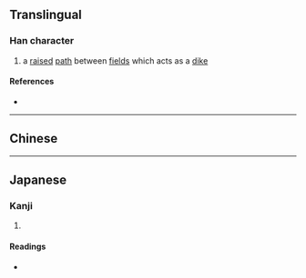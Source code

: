 {{character info/new}}
==Translingual==

===Han character===
{{Han char|rn=32|rad=土|as=09|sn=12|four=42114|canj=GFQG|ids=⿰土⿱𠔉土}}

# a [[raised]] [[path]] between [[field]]s which acts as a [[dike]]

====References====
* {{Han ref|kx=0232.210|dkj=05237|dj=0470.180|hdz=10467.010|uh=5818|ud=22552}}

----

==Chinese==
{{zh-see|塍|v}}

----

==Japanese==

===Kanji===
{{ja-kanji|grade=|rs=土09}}

# {{defn|lang=ja|sort=土09}}

====Readings====
* {{ja-readings|on=[[しょう]] (shō)|kun=}}